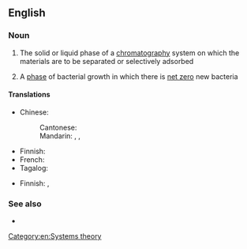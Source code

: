 ==English==

===Noun===
{{en-noun}}

# {{lb|en|chemistry}} The solid or liquid phase of a [[chromatography]] system on which the materials are to be separated or selectively adsorbed <sup>{{w|stationary phase (chemistry)|Wp}}</sup>
# {{lb|en|biology}} A [[phase]] of bacterial growth in which there is [[net zero]] new bacteria <sup>{{w|stationary phase (biology)|Wp}}</sup>

====Translations====
{{trans-top|adsorbing phase of a chromatography system}}
* Chinese:
*: Cantonese: {{t|yue|固定相|tr=gu3 ding6 soeng3|sc=Hani}}
*: Mandarin: {{t+|cmn|固定相|tr=gùdìngxiàng|sc=Hani}}, {{t|cmn|靜止相|sc=Hani}}, {{t|cmn|静止相|tr=jìngzhǐxiàng|sc=Hani}}
{{trans-mid}}
* Finnish: {{t|fi|kiinteä faasi}}
* French: {{t|fr|phase stationnaire|f}}
* Tagalog: {{t|tl|tigiling yugto}}
{{trans-bottom}}

{{trans-top|biology: phase of bacterial growth}}
* Finnish: {{t|fi|stationaarivaihe}}, {{t|fi|[[stationaarinen]] [[vaihe]]}}
{{trans-mid}}
{{trans-bottom}}

===See also===
* {{l|en|mobile phase}}

[[Category:en:Systems theory]]